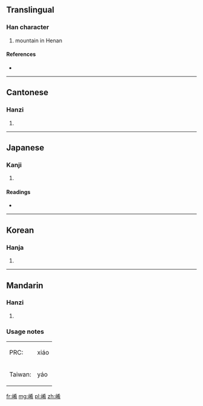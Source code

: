 ==Translingual==

===Han character===
{{Han char|rn=46|rad=山|as=08|sn=11|four=2472<sub>7</sub>|canj=山大大月 (UKKB)}}

# mountain in Henan

====References====
* {{Han ref|kx=0314.340|dkj=08206|dj=0615.200|hdz=10781.070|uh=5D24|ud=23844|bh=B15C|bd=45404}}

----

==Cantonese==

===Hanzi===
{{yue-hanzi|jyut=|y=ngaau4}}

# {{defn|lang=yue|sort=山08}}

----

==Japanese==

===Kanji===
{{ja-kanji|grade=|rs=山08}}

# {{defn|lang=ja|sort=山08}}

====Readings====
* {{ja-readings|on=[[こう]] (kō), [[ぎょう]] (gyō), [[ごう]] (gō)|kun=}}

----

==Korean==

===Hanja===
{{ko-hanja|hangeul=효|rv=hyo|mr=hyo}}

# {{defn|lang=ko|sort=山08}}

----

==Mandarin==

===Hanzi===
{{cmn-hanzi|pin=[[xiáo]] ([[xiao2]]), [[yáo]] ([[yao2]])|wg=hsiao<sup>2</sup>, yao<sup>2</sup>}}

# {{defn|lang=cmn|sort=山08}}

===Usage notes===
{|
| PRC:
| xiáo
|-
| Taiwan:
| yáo
|}

[[fr:崤]]
[[mg:崤]]
[[pl:崤]]
[[zh:崤]]